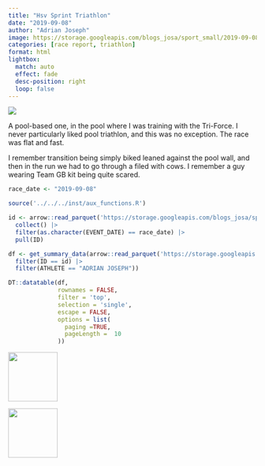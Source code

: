 ```yaml
---
title: "Hsv Sprint Triathlon"
date: "2019-09-08"
author: "Adrian Joseph"
image: https://storage.googleapis.com/blogs_josa/sport_small/2019-09-08_HSV_SPRINT_TRIATHLON/img/00.png
categories: [race report, triathlon]
format: html
lightbox:
  match: auto
  effect: fade
  desc-position: right
  loop: false
---
```

![](https://storage.googleapis.com/blogs_josa/sport_small/2019-09-08_HSV_SPRINT_TRIATHLON/img/00.png)

A pool-based one, in the pool where I was training with the Tri-Force. I never particularly liked pool triathlon, and this was no exception. The race was flat and fast.

I remember transition being simply biked leaned against the pool wall, and then in the run we had to go through a filed with cows. I remember a guy wearing Team GB kit being quite scared.

```r
race_date <- "2019-09-08"

source('../../../inst/aux_functions.R')

id <- arrow::read_parquet('https://storage.googleapis.com/blogs_josa/sport/parquets/main_dataset.parquet') |>
  collect() |>
  filter(as.character(EVENT_DATE) == race_date) |>
  pull(ID)

df <- get_summary_data(arrow::read_parquet('https://storage.googleapis.com/blogs_josa/sport/parquets/all_results.parquet') |>
  filter(ID == id) |>
  filter(ATHLETE == "ADRIAN JOSEPH"))

DT::datatable(df,
              rownames = FALSE,
              filter = 'top',
              selection = 'single',
              escape = FALSE,
              options = list(
                paging =TRUE,
                pageLength =  10
              ))
```



::: {layout-ncol=4}
![](https://storage.googleapis.com/blogs_josa/sport_small/2019-09-08_HSV_SPRINT_TRIATHLON/img/00.png){ width="100" group="hi" }

![](https://storage.googleapis.com/blogs_josa/sport_small/2019-09-08_HSV_SPRINT_TRIATHLON/img/01.png){ width="100" group="hi" }


:::
